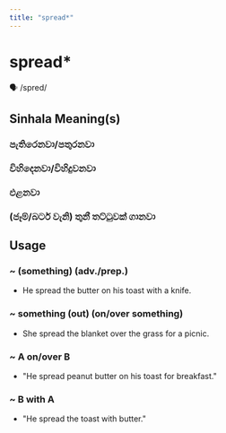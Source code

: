 ```yaml
---
title: "spread*"
---
```


# spread*

🗣️ /spred/

## Sinhala Meaning(s)

### පැතිරෙනවා/පතුරනවා
### විහිදෙනවා/විහිදුවනවා
### එළනවා
### (ජෑම්/බටර් වැනි) තුනී තට්ටුවක් ගානවා

## Usage

### ~ (something) (adv./prep.)

- He spread the butter on his toast with a knife.


### ~ something (out) (on/over something)

- She spread the blanket over the grass for a picnic.


### ~ A on/over B

- "He spread peanut butter on his toast for breakfast."


### ~ B with A

- "He spread the toast with butter."

